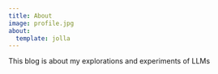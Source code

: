 ```yaml
---
title: About
image: profile.jpg
about:
  template: jolla
---
```


This blog is about my explorations and experiments of LLMs
